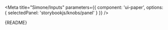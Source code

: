 
<Meta
  title="Simone/Inputs"
  parameters={{
    component: 'ui-paper',
    options: { selectedPanel: 'storybookjs/knobs/panel' }
  }}
/>

<Description>
  {README}
</Description>

<Preview withToolbar>
  <Story name="All">
    <form style={{ width: '360px', margin: '20px' }}>  
      <link rel="stylesheet" type="text/css" href="/simone/overrides.css" />
      <ui-text-input label="Some Label" />
      <ui-text-input value="some initial value" label="I have an initial Value" />
      <ui-text-input type="password" label="Type Some Secure Text" />
      <ui-text-input
        type="email"
        label="Type an email to be validated"
      />
      <ui-text-input
        type="color"
        static-label
        label="Select a color"
      />
      <ui-text-input
        type="date"
        static-label
        label="Enter a Date"
      />
      <ui-text-input
        type="File"
        static-label
        label="Select a file"
      />
      <ui-text-input
        type="Image"
        style={{height: '250px', width: '300px'}}
        src="http://www.kittenwar.com/c_images/2012/06/24/210259.2.jpg"
        static-label
        label="Image"
      />
    </form>
  </Story>
</Preview>